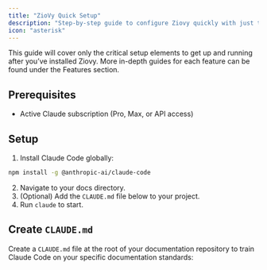 ```yaml
---
title: "ZioVy Quick Setup"
description: "Step-by-step guide to configure Ziovy quickly with just the important feature"
icon: "asterisk"
---
```


This guide will cover only the critical setup elements to get up and running after you’ve installed Ziovy. More in-depth guides for each feature can be found under the Features section.

## Prerequisites

- Active Claude subscription (Pro, Max, or API access)

## Setup

1. Install Claude Code globally:

```bash
npm install -g @anthropic-ai/claude-code
```

2. Navigate to your docs directory.
3. (Optional) Add the `CLAUDE.md` file below to your project.
4. Run `claude` to start.

## Create `CLAUDE.md`

Create a `CLAUDE.md` file at the root of your documentation repository to train Claude Code on your specific documentation standards:

```
```